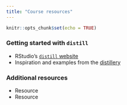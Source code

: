 ```yaml
---
title: "Course resources"
---
```


```r
knitr::opts_chunk$set(echo = TRUE)
```

### Getting started with `distill`

-   RStudio's [`distill` website](https://rstudio.github.io/distill/)
-   Inspiration and examples from the [distillery](https://distillery.rbind.io/showcase.html)

### Additional resources

-   Resource
-   Resource
